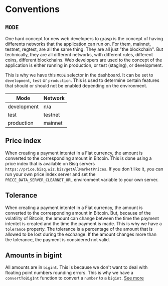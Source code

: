 # Conventions

## `MODE`

One hard concept for new web developers to grasp is the concept of having
differents networks that the application can run on. For them, mainnet, testnet,
regtest, are all the same thing. They are all just "the blockchain". But
technically, they are all different networks, with different rules, different
coins, different blockchains. Web developers are used to the concept of the
application is either running in production, or test (staging), or development.

This is why we have this `MODE` selector in the dashboard. It can be set to
`development`, `test` or `production`. This is used to determine certain
features that should or should not be enabled depending on the environment.

| Mode        | Network |
| ----------- | ------- |
| development | n/a     |
| test        | testnet |
| production  | mainnet |

## Price index

When creating a payment intentet in a Fiat currency, the amount is converted to
the corresponding amount in Bitcoin. This is done using a price index that is
available on Bisq servers `https://price.bisq.wiz.biz/getAllMarketPrices`. If
you don't like it, you can run your own price index server and set the
`PRICE_DATA_SERVER_CLEARNET_URL` environment variable to your own server.

## Tolerance

When creating a payment intentet in a Fiat currency, the amount is converted to
the corresponding amount in Bitcoin. But, because of the volatility of Bitcoin,
the amount can change between the time the payment intentet is created and the
time the payment is made. This is why we have a `tolerance` property. The
tolerance is a percentage of the amount that is allowed to be lost during the
exchange. If the amount changes more than the tolerance, the payment is
considered not valid.

## Amounts in bigint

All amounts are in `bigint`. This is because we don't want to deal with floating
point numbers rounding errors. This is why we have a `convertToBigInt` function
to convert a `number` to a `bigint`. [See more](./api/utils)
